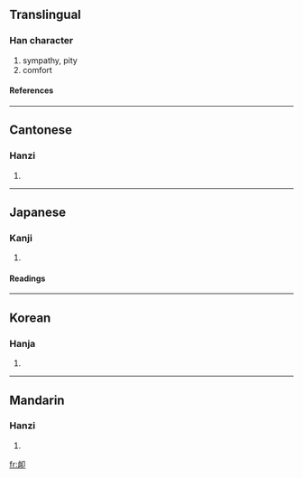 {{see|恤}}

==Translingual==
===Han character===
{{Han char|rn=26|rad=卩|as=06|sn=8|four=2712<sub>0</sub>|canj=竹廿尸中 (HTSL)}}
# sympathy, pity
# comfort
====References====
{{Han ref|kx=0159.250|dkj=02862|dj=0365.070|hdz=10314.050|uh=5379|ud=21369|bh=A8F9|bd=43257}}
----
==Cantonese==
===Hanzi===
{{yue-hanzi|jyut=|y=seut1}}
# {{defn|Cantonese}}
----
==Japanese==
===Kanji===
{{ja-kanji|grade=|rs=卩06}}
# {{defn|Japanese}} 
====Readings====
{{ja-readings|on=[[じゅつ]] (jutsu), [[しゅつ]] (shutsu), [[しゅち]] (shuchi), [[そつ]] (sotsu)|kun=[[うれえる]] (ureeru)}}
----
==Korean==
===Hanja===
{{ko-hanja|hangeul=휼|rv=hyul|mr=hyul}}
# {{defn|Korean}}
----
==Mandarin==
===Hanzi===
{{cmn-hanzi|pin=[[xù]] ([[xu4]])|wg=hsü<sup>4</sup>}}
# {{defn|Mandarin}}

[[fr:卹]]